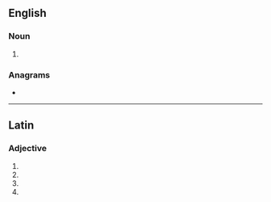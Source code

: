 {{also|conjunctivæ}}
==English==

===Noun===
{{head|en|noun form}}

# {{en-irregular plural of|ending=ae|conjunctiva}}

===Anagrams===
* {{anagrams|en|a=acceijnnotuv|Cave Junction}}

----

==Latin==

===Adjective===
{{la-adj-form|conjūnctīvae}}

# {{inflection of|la|conjūnctīvus||nom|f|p}}
# {{inflection of|la|conjūnctīvus||gen|f|s}}
# {{inflection of|la|conjūnctīvus||dat|f|s}}
# {{inflection of|la|conjūnctīvus||voc|f|p}}
